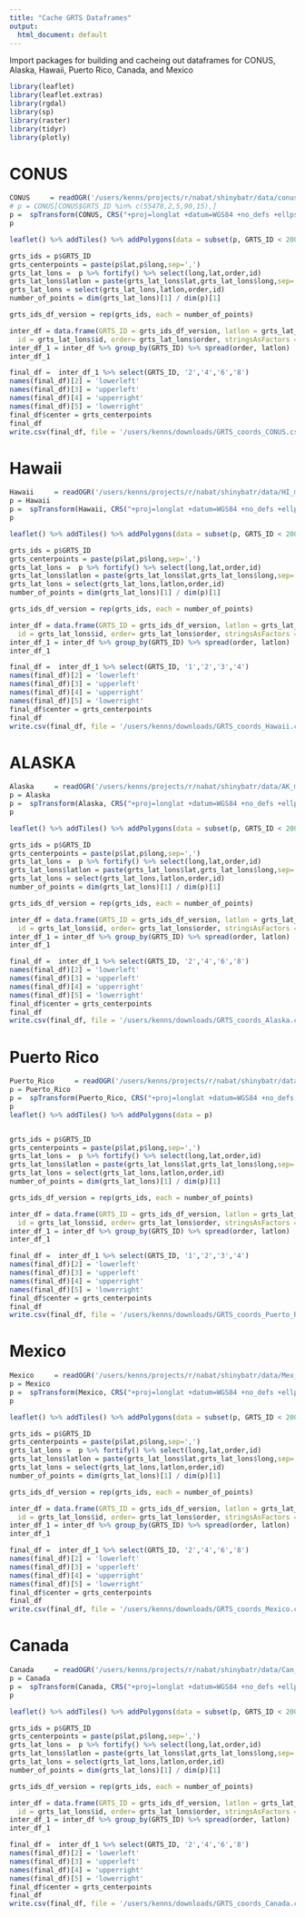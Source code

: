 ```yaml
---
title: "Cache GRTS Dataframes"
output:
  html_document: default
---
```



Import packages for building and cacheing out dataframes for CONUS, Alaska, Hawaii, Puerto Rico, Canada, and Mexico
```r
library(leaflet)
library(leaflet.extras)
library(rgdal)
library(sp)
library(raster)
library(tidyr)
library(plotly)
```

# CONUS
```r
CONUS     = readOGR('/users/kenns/projects/r/nabat/shinybatr/data/conus_mastersample_10km_attributed/')
# p = CONUS[CONUS$GRTS_ID %in% c(55478,2,5,90,15),]
p =  spTransform(CONUS, CRS("+proj=longlat +datum=WGS84 +no_defs +ellps=WGS84 +towgs84=0,0,0"))
p

leaflet() %>% addTiles() %>% addPolygons(data = subset(p, GRTS_ID < 2000))

grts_ids = p$GRTS_ID
grts_centerpoints = paste(p$lat,p$long,sep=',')
grts_lat_lons =  p %>% fortify() %>% select(long,lat,order,id) 
grts_lat_lons$latlon = paste(grts_lat_lons$lat,grts_lat_lons$long,sep=',') 
grts_lat_lons = select(grts_lat_lons,latlon,order,id)
number_of_points = dim(grts_lat_lons)[1] / dim(p)[1]

grts_ids_df_version = rep(grts_ids, each = number_of_points)

inter_df = data.frame(GRTS_ID = grts_ids_df_version, latlon = grts_lat_lons$latlon, 
  id = grts_lat_lons$id, order= grts_lat_lons$order, stringsAsFactors = FALSE)
inter_df_1 = inter_df %>% group_by(GRTS_ID) %>% spread(order, latlon)
inter_df_1

final_df =  inter_df_1 %>% select(GRTS_ID, '2','4','6','8')
names(final_df)[2] = 'lowerleft'
names(final_df)[3] = 'upperleft'
names(final_df)[4] = 'upperright'
names(final_df)[5] = 'lowerright'
final_df$center = grts_centerpoints
final_df
write.csv(final_df, file = '/users/kenns/downloads/GRTS_coords_CONUS.csv')
```

# Hawaii
```r
Hawaii     = readOGR('/users/kenns/projects/r/nabat/shinybatr/data/HI_mastersample_5km_attributed/')
p = Hawaii
p =  spTransform(Hawaii, CRS("+proj=longlat +datum=WGS84 +no_defs +ellps=WGS84 +towgs84=0,0,0"))
p

leaflet() %>% addTiles() %>% addPolygons(data = subset(p, GRTS_ID < 2000))

grts_ids = p$GRTS_ID
grts_centerpoints = paste(p$lat,p$long,sep=',')
grts_lat_lons =  p %>% fortify() %>% select(long,lat,order,id) 
grts_lat_lons$latlon = paste(grts_lat_lons$lat,grts_lat_lons$long,sep=',') 
grts_lat_lons = select(grts_lat_lons,latlon,order,id)
number_of_points = dim(grts_lat_lons)[1] / dim(p)[1]

grts_ids_df_version = rep(grts_ids, each = number_of_points)

inter_df = data.frame(GRTS_ID = grts_ids_df_version, latlon = grts_lat_lons$latlon, 
  id = grts_lat_lons$id, order= grts_lat_lons$order, stringsAsFactors = FALSE)
inter_df_1 = inter_df %>% group_by(GRTS_ID) %>% spread(order, latlon)
inter_df_1

final_df =  inter_df_1 %>% select(GRTS_ID, '1','2','3','4')
names(final_df)[2] = 'lowerleft'
names(final_df)[3] = 'upperleft'
names(final_df)[4] = 'upperright'
names(final_df)[5] = 'lowerright'
final_df$center = grts_centerpoints
final_df
write.csv(final_df, file = '/users/kenns/downloads/GRTS_coords_Hawaii.csv')

```

# ALASKA
```r
Alaska     = readOGR('/users/kenns/projects/r/nabat/shinybatr/data/AK_mastersample_10km_attributed/')
p = Alaska
p =  spTransform(Alaska, CRS("+proj=longlat +datum=WGS84 +no_defs +ellps=WGS84 +towgs84=0,0,0"))
p

leaflet() %>% addTiles() %>% addPolygons(data = subset(p, GRTS_ID < 2000))

grts_ids = p$GRTS_ID
grts_centerpoints = paste(p$lat,p$long,sep=',')
grts_lat_lons =  p %>% fortify() %>% select(long,lat,order,id) 
grts_lat_lons$latlon = paste(grts_lat_lons$lat,grts_lat_lons$long,sep=',') 
grts_lat_lons = select(grts_lat_lons,latlon,order,id)
number_of_points = dim(grts_lat_lons)[1] / dim(p)[1]

grts_ids_df_version = rep(grts_ids, each = number_of_points)

inter_df = data.frame(GRTS_ID = grts_ids_df_version, latlon = grts_lat_lons$latlon, 
  id = grts_lat_lons$id, order= grts_lat_lons$order, stringsAsFactors = FALSE)
inter_df_1 = inter_df %>% group_by(GRTS_ID) %>% spread(order, latlon)
inter_df_1

final_df =  inter_df_1 %>% select(GRTS_ID, '2','4','6','8')
names(final_df)[2] = 'lowerleft'
names(final_df)[3] = 'upperleft'
names(final_df)[4] = 'upperright'
names(final_df)[5] = 'lowerright'
final_df$center = grts_centerpoints
final_df
write.csv(final_df, file = '/users/kenns/downloads/GRTS_coords_Alaska.csv')
```

# Puerto Rico
```r
Puerto_Rico     = readOGR('/users/kenns/projects/r/nabat/shinybatr/data/PR_mastersample_5km_attributed/')
p = Puerto_Rico
p =  spTransform(Puerto_Rico, CRS("+proj=longlat +datum=WGS84 +no_defs +ellps=WGS84 +towgs84=0,0,0"))
p
leaflet() %>% addTiles() %>% addPolygons(data = p)


grts_ids = p$GRTS_ID
grts_centerpoints = paste(p$lat,p$long,sep=',')
grts_lat_lons =  p %>% fortify() %>% select(long,lat,order,id) 
grts_lat_lons$latlon = paste(grts_lat_lons$lat,grts_lat_lons$long,sep=',') 
grts_lat_lons = select(grts_lat_lons,latlon,order,id)
number_of_points = dim(grts_lat_lons)[1] / dim(p)[1]

grts_ids_df_version = rep(grts_ids, each = number_of_points)

inter_df = data.frame(GRTS_ID = grts_ids_df_version, latlon = grts_lat_lons$latlon, 
  id = grts_lat_lons$id, order= grts_lat_lons$order, stringsAsFactors = FALSE)
inter_df_1 = inter_df %>% group_by(GRTS_ID) %>% spread(order, latlon)
inter_df_1

final_df =  inter_df_1 %>% select(GRTS_ID, '1','2','3','4')
names(final_df)[2] = 'lowerleft'
names(final_df)[3] = 'upperleft'
names(final_df)[4] = 'upperright'
names(final_df)[5] = 'lowerright'
final_df$center = grts_centerpoints
final_df
write.csv(final_df, file = '/users/kenns/downloads/GRTS_coords_Puerto_Rico.csv')
```

# Mexico
```r
Mexico     = readOGR('/users/kenns/projects/r/nabat/shinybatr/data/Mex_mastersample_10km_attributed//')
p = Mexico
p =  spTransform(Mexico, CRS("+proj=longlat +datum=WGS84 +no_defs +ellps=WGS84 +towgs84=0,0,0"))
p

leaflet() %>% addTiles() %>% addPolygons(data = subset(p, GRTS_ID < 2000))

grts_ids = p$GRTS_ID
grts_centerpoints = paste(p$lat,p$long,sep=',')
grts_lat_lons =  p %>% fortify() %>% select(long,lat,order,id) 
grts_lat_lons$latlon = paste(grts_lat_lons$lat,grts_lat_lons$long,sep=',') 
grts_lat_lons = select(grts_lat_lons,latlon,order,id)
number_of_points = dim(grts_lat_lons)[1] / dim(p)[1]

grts_ids_df_version = rep(grts_ids, each = number_of_points)

inter_df = data.frame(GRTS_ID = grts_ids_df_version, latlon = grts_lat_lons$latlon, 
  id = grts_lat_lons$id, order= grts_lat_lons$order, stringsAsFactors = FALSE)
inter_df_1 = inter_df %>% group_by(GRTS_ID) %>% spread(order, latlon)
inter_df_1

final_df =  inter_df_1 %>% select(GRTS_ID, '2','4','6','8')
names(final_df)[2] = 'lowerleft'
names(final_df)[3] = 'upperleft'
names(final_df)[4] = 'upperright'
names(final_df)[5] = 'lowerright'
final_df$center = grts_centerpoints
final_df
write.csv(final_df, file = '/users/kenns/downloads/GRTS_coords_Mexico.csv')
```

# Canada
```r
Canada     = readOGR('/users/kenns/projects/r/nabat/shinybatr/data/Can_mastersample_10km_attributed/')
p = Canada
p =  spTransform(Canada, CRS("+proj=longlat +datum=WGS84 +no_defs +ellps=WGS84 +towgs84=0,0,0"))
p

leaflet() %>% addTiles() %>% addPolygons(data = subset(p, GRTS_ID < 2000))

grts_ids = p$GRTS_ID
grts_centerpoints = paste(p$lat,p$long,sep=',')
grts_lat_lons =  p %>% fortify() %>% select(long,lat,order,id) 
grts_lat_lons$latlon = paste(grts_lat_lons$lat,grts_lat_lons$long,sep=',') 
grts_lat_lons = select(grts_lat_lons,latlon,order,id)
number_of_points = dim(grts_lat_lons)[1] / dim(p)[1]

grts_ids_df_version = rep(grts_ids, each = number_of_points)

inter_df = data.frame(GRTS_ID = grts_ids_df_version, latlon = grts_lat_lons$latlon, 
  id = grts_lat_lons$id, order= grts_lat_lons$order, stringsAsFactors = FALSE)
inter_df_1 = inter_df %>% group_by(GRTS_ID) %>% spread(order, latlon)
inter_df_1

final_df =  inter_df_1 %>% select(GRTS_ID, '2','4','6','8')
names(final_df)[2] = 'lowerleft'
names(final_df)[3] = 'upperleft'
names(final_df)[4] = 'upperright'
names(final_df)[5] = 'lowerright'
final_df$center = grts_centerpoints
final_df
write.csv(final_df, file = '/users/kenns/downloads/GRTS_coords_Canada.csv')
```

